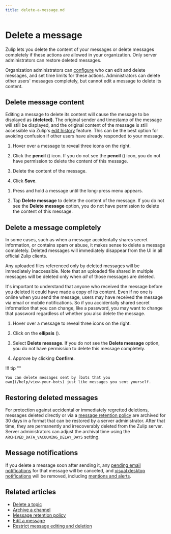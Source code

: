 ```yaml
---
title: delete-a-message.md
---
```


# Delete a message

Zulip lets you delete the content of your messages or delete messages completely
if these actions are allowed in your organization. Only server administrators
can restore deleted messages.

Organization administrators can
[configure](/help/restrict-message-editing-and-deletion) who can edit and delete
messages, and set time limits for these actions. Administrators can delete other
users' messages completely, but cannot edit a message to delete its content.

## Delete message content

Editing a message to delete its content will cause the message to be displayed
as **(deleted)**.  The original sender and timestamp of the message will still
be displayed, and the original content of the message is still accessible via
Zulip's [edit history](/help/view-a-messages-edit-history) feature.  This can be
the best option for avoiding confusion if other users have already responded to
your message.

<Tabs>
<TabItem label="desktop-web">

1. Hover over a message to reveal three icons on the right.




1. Click the **pencil** (<i class="zulip-icon zulip-icon-edit"></i>) icon. If you do not see
   the **pencil** (<i class="zulip-icon zulip-icon-edit"></i>) icon, you do not have
   permission to delete the content of this message.

1. Delete the content of the message.

1. Click **Save**.

</TabItem>
<TabItem label="mobile">

1. Press and hold a message until the long-press menu appears.




1. Tap **Delete message** to delete the content of the message.  If you do not
   see the **Delete message** option, you do not have permission to delete the
   content of this message.

</TabItem>
</Tabs>

## Delete a message completely

In some cases, such as when a message accidentally shares secret information, or
contains spam or abuse, it makes sense to delete a message completely. Deleted
messages will immediately disappear from the UI in all official Zulip clients.

Any uploaded files referenced only by deleted messages will be immediately
inaccessible. Note that an uploaded file shared in multiple messages will be
deleted only when *all* of those messages are deleted.

It's important to understand that anyone who received the message
before you deleted it could have made a copy of its content. Even if
no one is online when you send the message, users may have received
the message via email or mobile notifications. So if you
accidentally shared secret information that you can change, like a
password, you may want to change that password regardless of whether
you also delete the message.

<Tabs>
<TabItem label="desktop-web">

1. Hover over a message to reveal three icons on the right.

1. Click on the **ellipsis** (<i class="zulip-icon zulip-icon-more-vertical-spread"></i>).




1. Select **Delete message**. If you do not see the **Delete message** option,
   you do not have permission to delete this message completely.

2. Approve by clicking **Confirm**.

</TabItem>
</Tabs>

!!! tip ""

    You can delete messages sent by [bots that you
    own](/help/view-your-bots) just like messages you sent yourself.

## Restoring deleted messages

For protection against accidental or immediately regretted
deletions, messages deleted directly or via a [message retention
policy](/help/message-retention-policy) are archived for 30 days in a
format that can be restored by a server administrator.  After that
time, they are permanently and irrecoverably deleted from the Zulip
server.  Server administrators can adjust the archival time using
the `ARCHIVED_DATA_VACUUMING_DELAY_DAYS` setting.

## Message notifications

If you delete a message soon after sending it, any [pending email
notifications](/help/email-notifications#delay-before-sending-emails)
for that message will be canceled, and
[visual desktop notifications](/help/desktop-notifications) will be removed,
including [mentions and alerts](/help/dm-mention-alert-notifications).

## Related articles

* [Delete a topic](/help/delete-a-topic)
* [Archive a channel](/help/archive-a-channel)
* [Message retention policy](/help/message-retention-policy)
* [Edit a message](/help/edit-a-message)
* [Restrict message editing and deletion](/help/restrict-message-editing-and-deletion)


